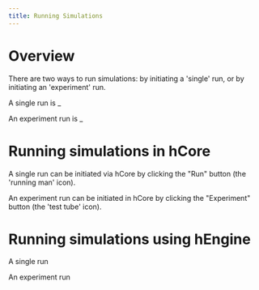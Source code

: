 ```yaml
---
title: Running Simulations
---
```


# Overview

There are two ways to run simulations: by initiating a 'single' run, or by initiating an 'experiment' run.

A single run is \_

An experiment run is \_

# Running simulations in hCore

A single run can be initiated via hCore by clicking the "Run" button (the 'running man' icon).

An experiment run can be initiated in hCore by clicking the "Experiment" button (the 'test tube' icon).

# Running simulations using hEngine

A single run

An experiment run
